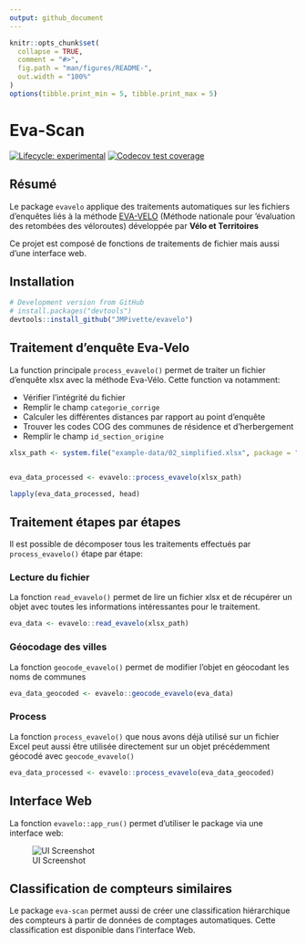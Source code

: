 ```yaml
---
output: github_document
---
```


<!-- README.md is generated from README.Rmd. Please edit that file -->

```r
knitr::opts_chunk$set(
  collapse = TRUE,
  comment = "#>",
  fig.path = "man/figures/README-",
  out.width = "100%"
)
options(tibble.print_min = 5, tibble.print_max = 5)
```

# Eva-Scan

<!-- badges: start -->

[![Lifecycle: experimental](https://img.shields.io/badge/lifecycle-experimental-orange.svg)](https://www.tidyverse.org/lifecycle/#experimental) [![Codecov test coverage](https://codecov.io/gh/JMPivette/evavelo/branch/master/graph/badge.svg)](https://codecov.io/gh/JMPivette/evavelo?branch=master)

<!-- badges: end -->

## Résumé

Le package `evavelo` applique des traitements automatiques sur les fichiers d'enquêtes liés à la méthode [EVA-VELO](https://www.velo-territoires.org/ressources/categorie/publication-reference/?resource-id=18202#resource-eva-velo) (Méthode nationale pour 'évaluation des retombées des véloroutes) développée par **Vélo et Territoires**

Ce projet est composé de fonctions de traitements de fichier mais aussi d'une interface web.

## Installation

```r
# Development version from GitHub
# install.packages("devtools")
devtools::install_github("JMPivette/evavelo")
```


## Traitement d'enquête Eva-Velo

La function principale `process_evavelo()` permet de traiter un fichier d'enquête xlsx avec la méthode Eva-Vélo. Cette function va notamment:

-   Vérifier l'intégrité du fichier
-   Remplir le champ `categorie_corrige`
-   Calculer les différentes distances par rapport au point d'enquête
-   Trouver les codes COG des communes de résidence et d'herbergement
-   Remplir le champ `id_section_origine`

```r
xlsx_path <- system.file("example-data/02_simplified.xlsx", package = "evavelo")


eva_data_processed <- evavelo::process_evavelo(xlsx_path)

lapply(eva_data_processed, head)
```

## Traitement étapes par étapes

Il est possible de décomposer tous les traitements effectués par `process_evavelo()` étape par étape:

### Lecture du fichier

La fonction `read_evavelo()` permet de lire un fichier xlsx et de récupérer un objet avec toutes les informations intéressantes pour le traitement.

```r
eva_data <- evavelo::read_evavelo(xlsx_path)
```

### Géocodage des villes

La fonction `geocode_evavelo()` permet de modifier l'objet en géocodant les noms de communes

```r
eva_data_geocoded <- evavelo::geocode_evavelo(eva_data)

```

### Process

La fonction `process_evavelo()` que nous avons déjà utilisé sur un fichier Excel peut aussi être utilisée directement sur un objet précédemment géocodé avec `geocode_evavelo()`

```r
eva_data_processed <- evavelo::process_evavelo(eva_data_geocoded)
```


## Interface Web

La fonction `evavelo::app_run()` permet d'utiliser le package via une interface web: 

![UI Screenshot](man/figures/eva-scan-ui.png?raw=true "Title")

## Classification de compteurs similaires

Le package `eva-scan` permet aussi de créer une classification hiérarchique des compteurs à partir de données de comptages automatiques. Cette classification est disponible dans l'interface Web.
